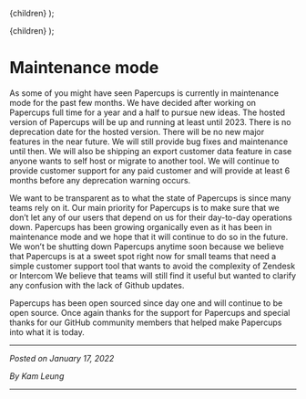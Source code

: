 
  <Prose title="Building an FAQ chatbot">{children}</Prose>
);

  <span className="text-gray-500">{children}</span>
);

# Maintenance mode

As some of you might have seen Papercups is currently in maintenance mode for the past few months. We have decided after working on Papercups full time for a year and a half to pursue new ideas. The hosted version of Papercups will be up and running at least until 2023. There is no deprecation date for the hosted version. There will be no new major features in the near future. We will still provide bug fixes and maintenance until then. We will also be shipping an export customer data feature in case anyone wants to self host or migrate to another tool. We will continue to provide customer support for any paid customer and will provide at least 6 months before any deprecation warning occurs.

We want to be transparent as to what the state of Papercups is since many teams rely on it. Our main priority for Papercups is to make sure that we don’t let any of our users that depend on us for their day-to-day operations down. Papercups has been growing organically even as it has been in maintenance mode and we hope that it will continue to do so in the future. We won’t be shutting down Papercups anytime soon because we believe that Papercups is at a sweet spot right now for small teams that need a simple customer support tool that wants to avoid the complexity of Zendesk or Intercom We believe that teams will still find it useful but wanted to clarify any confusion with the lack of Github updates.

Papercups has been open sourced since day one and will continue to be open source. Once again thanks for the support for Papercups and special thanks for our GitHub community members that helped make Papercups into what it is today.

---

_Posted on January 17, 2022_

_By Kam Leung_

---
